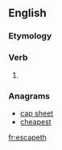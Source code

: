 ==English==

===Etymology===
{{suﬃx|escape|eth}}

===Verb===
{{en-verb form}}

# {{archaic third-person singular of|escape}}

===Anagrams===
* [[cap sheet#English|cap sheet]]
* [[cheapest#English|cheapest]]

[[fr:escapeth]]